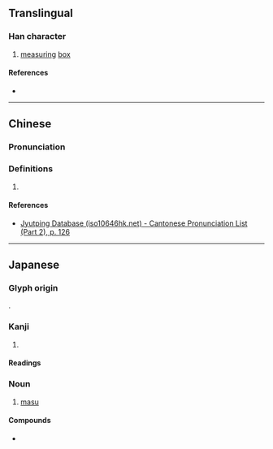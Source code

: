{{character info}}
==Translingual==

===Han character===
{{Han char|rn=75|rad=木|as=04|sn=8|four=|canj=DHT|ids=⿰木升}}

# [[measuring]] [[box]]

====References====
* {{Han ref|kx=0517.011|dkj=14577|hdz=21170.121|uh=67A1|ud=26529}}

----

==Chinese==
{{zh-forms}}

===Pronunciation===
{{zh-pron
|m=dǒu,shēng
|c=dau2,sing1
|mc=y
|oc=y
|cat=
}}

===Definitions===
{{zh-hanzi}}

# {{rfdef|zh}}

====References====
* [http://www.iso10646hk.net/jp/document/download.jsp Jyutping Database (iso10646hk.net) - Cantonese Pronunciation List (Part 2), p. 126]

----

==Japanese==
===Glyph origin===
{{ja-etym-kokuji}}.
===Kanji===
{{ja-kanji|grade=|rs=木04|shin=桝}}

# {{rfdef|ja|sort=木04}}

====Readings====
{{ja-readings
|on=
|kun=ます-
}}

{{wikipedia|lang=ja}}
{{ja-kanjitab|ます|yomi=k}}

===Noun===
{{ja-noun|ます}}

# [[masu]] {{gloss|square wooden box}}

====Compounds====
* {{ja-r|枡%記%号|ます%き%ごう}}